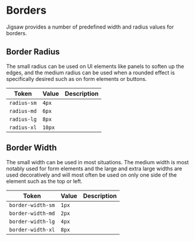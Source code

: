 
<Meta title="Tokens/Borders" />

# Borders
Jigsaw provides a number of predefined width and radius values for borders.

## Border Radius
The small radius can be used on UI elements like panels to soften up the edges, and the medium radius can be
used when a rounded effect is specifically desired such as on form elements or buttons.

| Token       | Value  | Description |
|-------------|--------|-------------|
| `radius-sm` | `4px`  |             |
| `radius-md` | `6px`  |             |
| `radius-lg` | `8px`  |             |
| `radius-xl` | `10px` |             |

## Border Width
The small width can be used in most situations. The medium width is most notably used for form elements and the large and extra large widths are used decoratively and will most often be used on only one side of the element such as the top or left.

| Token             | Value | Description |
|-------------------|-------|-------------|
| `border-width-sm` | `1px` |             |
| `border-width-md` | `2px` |             |
| `border-width-lg` | `4px` |             |
| `border-width-xl` | `8px` |             |
